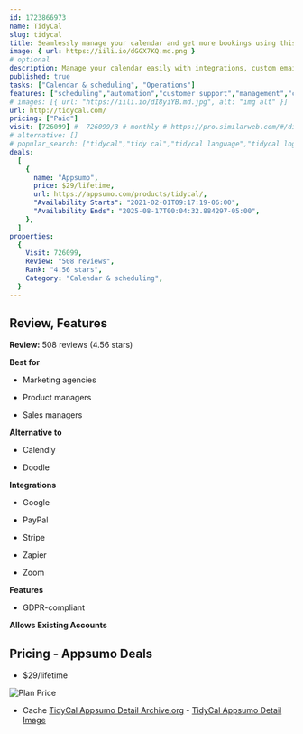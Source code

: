 ```yaml
---
id: 1723866973
name: TidyCal
slug: tidycal
title: Seamlessly manage your calendar and get more bookings using this powerful scheduling tool
image: { url: https://iili.io/dGGX7KQ.md.png }
# optional
description: Manage your calendar easily with integrations, custom email reminders, auto-created meeting URLs, and moreCreate free and paid booking options with custom booking pages that sync to your calendar
published: true
tasks: ["Calendar & scheduling", "Operations"]
features: ["scheduling","automation","customer support","management","collaboration","analytics"]
# images: [{ url: "https://iili.io/dI8yiYB.md.jpg", alt: "img alt" }]
url: http://tidycal.com/
pricing: ["Paid"]
visit: [726099] #  726099/3 # monthly # https://pro.similarweb.com/#/digitalsuite/websiteanalysis/home
# alternative: []
# popular_search: ["tidycal","tidy cal","tidycal language","tidycal login","tidy call","tidycal","grid.upgrade"]
deals:
  [
    {
      name: "Appsumo",
      price: $29/lifetime,
      url: https://appsumo.com/products/tidycal/,
      "Availability Starts": "2021-02-01T09:17:19-06:00",
      "Availability Ends": "2025-08-17T00:04:32.884297-05:00",
    },
  ]
properties:
  {
    Visit: 726099,
    Review: "508 reviews",
    Rank: "4.56 stars",
    Category: "Calendar & scheduling",
  }
---
```


## Review, Features

**Review:** 508 reviews (4.56 stars)

**Best for**

- Marketing agencies

- Product managers

- Sales managers

**Alternative to**

- Calendly

- Doodle

**Integrations**

- Google

- PayPal

- Stripe

- Zapier

- Zoom

**Features**

- GDPR-compliant

**Allows Existing Accounts**

## Pricing - Appsumo Deals

- $29/lifetime

<Img src="https://iili.io/dGMmwLF.png" alt="Plan Price" />

- Cache [TidyCal Appsumo Detail Archive.org](https://web.archive.org/web/*/https://appsumo.com/products/tidycal/) - [TidyCal Appsumo Detail Image](https://iili.io/dGMmyIS.png)
